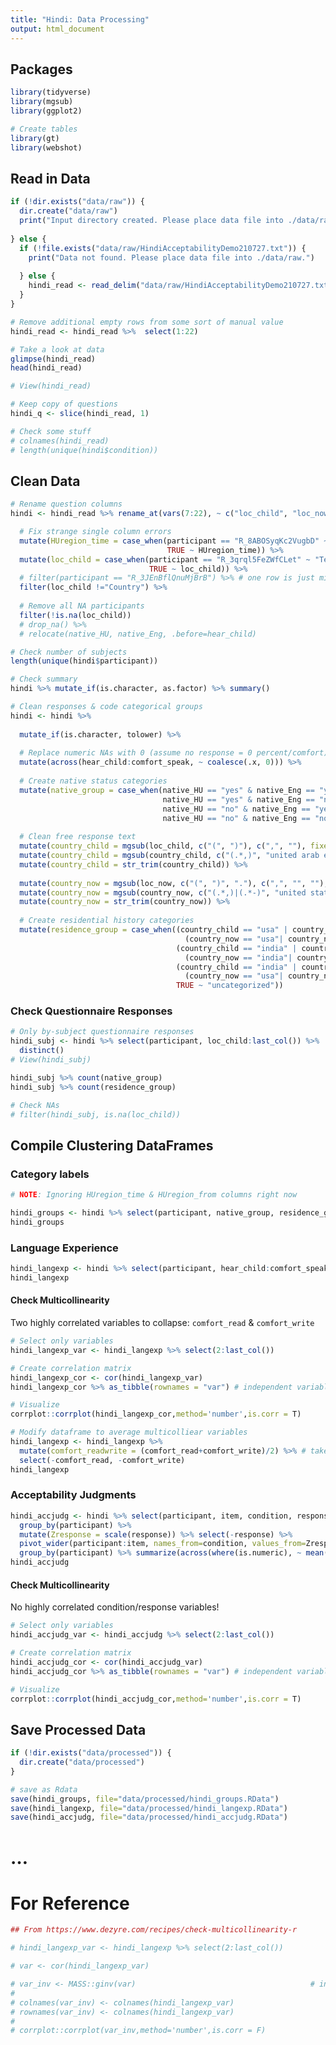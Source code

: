 ```yaml
---
title: "Hindi: Data Processing"
output: html_document
---
```

## Packages
```r
library(tidyverse)
library(mgsub)
library(ggplot2)

# Create tables
library(gt)
library(webshot)
```

## Read in Data
```r

if (!dir.exists("data/raw")) {
  dir.create("data/raw")
  print("Input directory created. Please place data file into ./data/raw.")
  
} else {
  if (!file.exists("data/raw/HindiAcceptabilityDemo210727.txt")) {
    print("Data not found. Please place data file into ./data/raw.")
    
  } else {
    hindi_read <- read_delim("data/raw/HindiAcceptabilityDemo210727.txt", "\t") 
  }
}

# Remove additional empty rows from some sort of manual value
hindi_read <- hindi_read %>%  select(1:22)

# Take a look at data
glimpse(hindi_read)
head(hindi_read)

# View(hindi_read)
```

```r
# Keep copy of questions
hindi_q <- slice(hindi_read, 1)
```

```r
# Check some stuff
# colnames(hindi_read)
# length(unique(hindi$condition))
```

## Clean Data
```r
# Rename question columns
hindi <- hindi_read %>% rename_at(vars(7:22), ~ c("loc_child", "loc_now", "hear_child", "speak_child", "hear_now", "speak_now", "read_now", "write_now", "comfort_understand", "comfort_read", "comfort_write", "comfort_speak", "HUregion_time", "HUregion_from", "native_HU", "native_Eng")) %>%

  # Fix strange single column errors
  mutate(HUregion_time = case_when(participant == "R_8ABOSyqKc2VugbD" ~ "4/12",
                                   TRUE ~ HUregion_time)) %>%
  mutate(loc_child = case_when(participant == "R_3qrql5FeZWfCLet" ~ "Texas, USA",
                               TRUE ~ loc_child)) %>%  
  # filter(participant == "R_3JEnBflQnuMjBrB") %>% # one row is just missing all ques. data
  filter(loc_child !="Country") %>%
  
  # Remove all NA participants
  filter(!is.na(loc_child))
  # drop_na() %>%
  # relocate(native_HU, native_Eng, .before=hear_child)

# Check number of subjects
length(unique(hindi$participant))
```

```r
# Check summary
hindi %>% mutate_if(is.character, as.factor) %>% summary()
```

```r
# Clean responses & code categorical groups
hindi <- hindi %>% 
  
  mutate_if(is.character, tolower) %>%
  
  # Replace numeric NAs with 0 (assume no response = 0 percent/comfort)
  mutate(across(hear_child:comfort_speak, ~ coalesce(.x, 0))) %>%
  
  # Create native status categories
  mutate(native_group = case_when(native_HU == "yes" & native_Eng == "yes" ~ "both",
                                  native_HU == "yes" & native_Eng == "no" ~ "HU",
                                  native_HU == "no" & native_Eng == "yes" ~ "Eng",
                                  native_HU == "no" & native_Eng == "no" ~ "neither")) %>%
  
  # Clean free response text
  mutate(country_child = mgsub(loc_child, c("(", ")"), c(",", ""), fixed=TRUE)) %>%
  mutate(country_child = mgsub(country_child, c("(.*,)", "united arab emirates", "us$|vermont and hawaii."), c("", "uae", "usa"))) %>%
  mutate(country_child = str_trim(country_child)) %>%
  
  mutate(country_now = mgsub(loc_now, c("(", ")", "."), c(",", "", ""), fixed=TRUE)) %>%
  mutate(country_now = mgsub(country_now, c("(.*,)|(.*-)", "united states of america|united states$|us$|both chicago and new york|texas$|texas usa", "united kingdom"), c("", "usa", "uk"))) %>%
  mutate(country_now = str_trim(country_now)) %>%
  
  # Create residential history categories
  mutate(residence_group = case_when((country_child == "usa" | country_child == "canada") & 
                                       (country_now == "usa"| country_now == "canada") ~ "NorthAm",
                                     (country_child == "india" | country_child == "pakistan") & 
                                       (country_now == "india"| country_now == "pakistan") ~ "SouthAs",
                                     (country_child == "india" | country_child == "pakistan") & 
                                       (country_now == "usa"| country_now == "canada") ~ "SAtoNA",
                                     TRUE ~ "uncategorized"))
```


### Check Questionnaire Responses
```r
# Only by-subject questionnaire responses
hindi_subj <- hindi %>% select(participant, loc_child:last_col()) %>%
  distinct()
# View(hindi_subj)

hindi_subj %>% count(native_group)
hindi_subj %>% count(residence_group)

```

```r
# Check NAs
# filter(hindi_subj, is.na(loc_child))
```



## Compile Clustering DataFrames

### Category labels
```r
# NOTE: Ignoring HUregion_time & HUregion_from columns right now

hindi_groups <- hindi %>% select(participant, native_group, residence_group) %>% distinct()
hindi_groups
```

### Language Experience
```r
hindi_langexp <- hindi %>% select(participant, hear_child:comfort_speak) %>% distinct()
hindi_langexp
```

#### Check Multicollinearity

Two highly correlated variables to collapse: `comfort_read` & `comfort_write`

```r
# Select only variables
hindi_langexp_var <- hindi_langexp %>% select(2:last_col()) 

# Create correlation matrix
hindi_langexp_cor <- cor(hindi_langexp_var)
hindi_langexp_cor %>% as_tibble(rownames = "var") # independent variables correlation matrix 

# Visualize
corrplot::corrplot(hindi_langexp_cor,method='number',is.corr = T)
```

```r
# Modify dataframe to average multicolliear variables
hindi_langexp <- hindi_langexp %>%
  mutate(comfort_readwrite = (comfort_read+comfort_write)/2) %>% # take average
  select(-comfort_read, -comfort_write)
hindi_langexp
```


### Acceptability Judgments
```r
hindi_accjudg <- hindi %>% select(participant, item, condition, response) %>% 
  group_by(participant) %>%
  mutate(Zresponse = scale(response)) %>% select(-response) %>%
  pivot_wider(participant:item, names_from=condition, values_from=Zresponse) %>%
  group_by(participant) %>% summarize(across(where(is.numeric), ~ mean(.x, na.rm=TRUE)))
hindi_accjudg
```


#### Check Multicollinearity

No highly correlated condition/response variables!

```r
# Select only variables
hindi_accjudg_var <- hindi_accjudg %>% select(2:last_col()) 

# Create correlation matrix
hindi_accjudg_cor <- cor(hindi_accjudg_var)
hindi_accjudg_cor %>% as_tibble(rownames = "var") # independent variables correlation matrix 

# Visualize
corrplot::corrplot(hindi_accjudg_cor,method='number',is.corr = T)
```

## Save Processed Data
```r
if (!dir.exists("data/processed")) {
  dir.create("data/processed")
}

# save as Rdata
save(hindi_groups, file="data/processed/hindi_groups.RData")
save(hindi_langexp, file="data/processed/hindi_langexp.RData")
save(hindi_accjudg, file="data/processed/hindi_accjudg.RData")
```


# ...
# For Reference
```r
## From https://www.dezyre.com/recipes/check-multicollinearity-r

# hindi_langexp_var <- hindi_langexp %>% select(2:last_col())                         # independent variables 

# var <- cor(hindi_langexp_var)

# var_inv <- MASS::ginv(var)                                       # independent variables inverse correlation matrix 
# 
# colnames(var_inv) <- colnames(hindi_langexp_var)                      # rename the row names and column names
# rownames(var_inv) <- colnames(hindi_langexp_var)
# 
# corrplot::corrplot(var_inv,method='number',is.corr = F)              # visualize the multicollinearity

```
